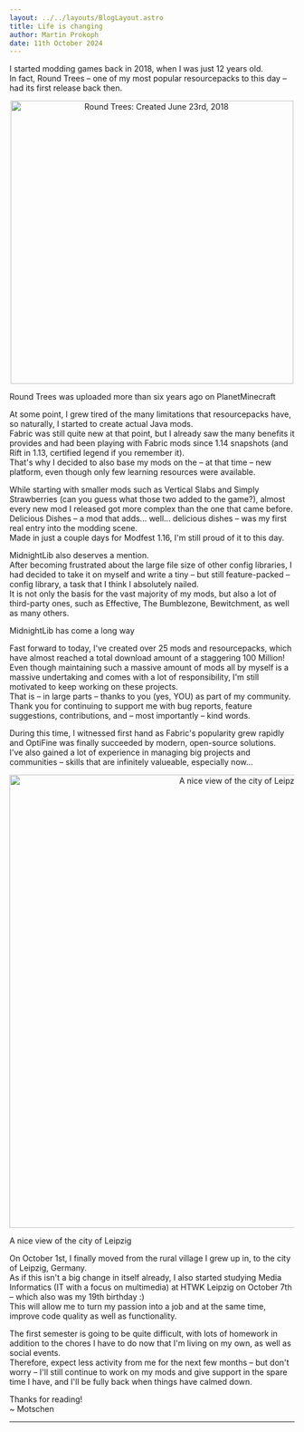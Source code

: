 ```yaml
---
layout: ../../layouts/BlogLayout.astro
title: Life is changing
author: Martin Prokoph
date: 11th October 2024
---
```


I started modding games back in 2018, when I was just 12 years old.  
In fact, Round Trees – one of my most popular resourcepacks to this day – had its first release back then.  

<center><img alt="Round Trees: Created June 23rd, 2018" src="/blog/life/round-trees-pmc.png" width="500"></img></center>  
<p class="text-center italic">Round Trees was uploaded more than six years ago on PlanetMinecraft</p>  

At some point, I grew tired of the many limitations that resourcepacks have, so naturally, I started to create actual Java mods.  
Fabric was still quite new at that point, but I already saw the many benefits it provides and had been playing with Fabric mods since 1.14 snapshots (and Rift in 1.13, certified legend if you remember it).  
That's why I decided to also base my mods on the – at that time – new platform, even though only few learning resources were available.  

While starting with smaller mods such as Vertical Slabs and Simply Strawberries (can you guess what those two added to the game?), almost every new mod I released got more complex than the one that came before.  
Delicious Dishes – a mod that adds... well... delicious dishes – was my first real entry into the modding scene.  
Made in just a couple days for Modfest 1.16, I'm still proud of it to this day.  

MidnightLib also deserves a mention.  
After becoming frustrated about the large file size of other config libraries, I had decided to take it on myself and write a tiny – but still feature-packed – config library, a task that I think I absolutely nailed.  
It is not only the basis for the vast majority of my mods, but also a lot of third-party ones, such as Effective, The Bumblezone, Bewitchment, as well as many others.  

<ImgComparisonSlider imgBefore="/blog/life/midnightlib-0.2.4.png" imgAfter="/blog/life/midnightlib-1.6.3.png" captionBefore='MidnightLib 0.2.4' captionAfter='MidnightLib 1.6.3'/>
<p class="text-center italic">MidnightLib has come a long way</p>

Fast forward to today, I've created over 25 mods and resourcepacks, which have almost reached a total download amount of a staggering 100 Million!  
Even though maintaining such a massive amount of mods all by myself is a massive undertaking and comes with a lot of responsibility, I'm still motivated to keep working on these projects.  
That is – in large parts – thanks to you (yes, YOU) as part of my community.  
Thank you for continuing to support me with bug reports, feature suggestions, contributions, and – most importantly – kind words.  

During this time, I witnessed first hand as Fabric's popularity grew rapidly and OptiFine was finally succeeded by modern, open-source solutions.  
I've also gained a lot of experience in managing big projects and communities – skills that are infinitely valueable, especially now...  

<center><img alt="A nice view of the city of Leipzig" src="/blog/life/leipzig.jpg" width="800"></img></center>  
<p class="text-center italic">A nice view of the city of Leipzig</p>  

On October 1st, I finally moved from the rural village I grew up in, to the city of Leipzig, Germany.  
As if this isn't a big change in itself already, I also started studying Media Informatics (IT with a focus on multimedia) at HTWK Leipzig on October 7th – which also was my 19th birthday :)  
This will allow me to turn my passion into a job and at the same time, improve code quality as well as functionality.  

The first semester is going to be quite difficult, with lots of homework in addition to the chores I have to do now that I'm living on my own, as well as social events.  
Therefore, expect less activity from me for the next few months – but don't worry – I'll still continue to work on my mods and give support in the spare time I have, and I'll be fully back when things have calmed down.  

Thanks for reading!  
~ Motschen

---
